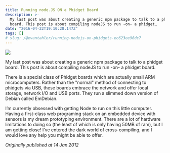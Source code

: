 ```yaml
---
title: Running node.JS ON a Phidget Board
description: >-
  My last post was about creating a generic npm package to talk to a phidget
  board. This post is about compiling nodeJS to run -on- a phidget…
date: "2016-04-22T19:10:28.147Z"
tags: []
# slug: /@evantahler/running-nodejs-on-phidgets-ec623ee96dc7
---
```


![](/images/medium-export/1__QYAVA14BeJgLpD7ajTlCWQ.png)

My last post was about creating a generic npm package to talk to a phidget board. This post is about compiling nodeJS to run -on- a phidget board.

There is a special class of Phidget boards which are actually small ARM microcomputers. Rather than the "normal" method of connecting to phidgets via USB, these boards embrace the network and offer local storage, network I/O and USB ports. They run a slimmed down version of Debian called EmDebian.

I’m currently obsessed with getting Node to run on this little computer. Having a first-class web programing stack on an embedded device with sensors is my dream prototyping environment. There are a lot of hardware limitations to doing so (the least of which is only having 50MB of ram), but I am getting close! I’ve entered the dark world of cross-compiling, and I would love any help you might be able to offer.

_Originally published at 14 Jan 2012_
